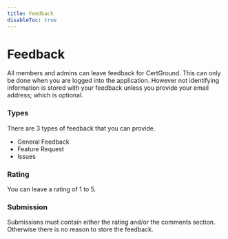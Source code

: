 ```yaml
---
title: Feedback
disableToc: true
---
```


# Feedback

All members and admins can leave feedback for CertGround. This can only be done when you are logged into the application. However not identifying information is stored with your feedback unless you provide your email address; which is optional.

### Types

There are 3 types of feedback that you can provide.

- General Feedback
- Feature Request
- Issues

### Rating

You can leave a rating of 1 to 5.

### Submission

Submissions must contain either the rating and/or the comments section. Otherwise there is no reason to store the feedback.
